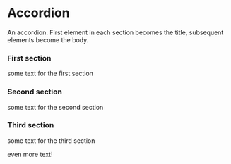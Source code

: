 
<Meta title="core|Accordion" />

# Accordion

An accordion. First element in each section becomes the title, subsequent elements become the body.

<Preview>
  <Story name="basic">
    <Accordion>
      <AccordionSection>
        <h3>First section</h3>
        <p>some text for the first section</p>
      </AccordionSection>
      <AccordionSection isExpanded>
        <h3>Second section</h3>
        <p>some text for the second section</p>
      </AccordionSection>
      <AccordionSection>
        <h3>Third section</h3>
        <p>some text for the third section</p>
        <p>even more text!</p>
      </AccordionSection>
    </Accordion>
  </Story>
</Preview>
